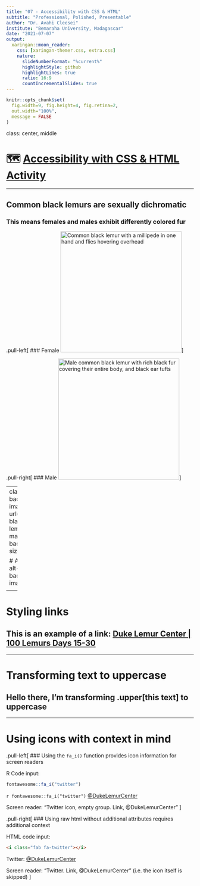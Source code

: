 ```yaml
---
title: "07 - Accessibility with CSS & HTML"
subtitle: "Professional, Polished, Presentable"
author: "Dr. Avahi Cleesei"
institute: "Bemaraha University, Madagascar"
date: "2021-07-07"
output:
  xaringan::moon_reader:
    css: [xaringan-themer.css, extra.css]
    nature:
      slideNumberFormat: "%current%"
      highlightStyle: github
      highlightLines: true
      ratio: 16:9
      countIncrementalSlides: true
---
```


```r
knitr::opts_chunk$set(
  fig.width=9, fig.height=4, fig.retina=2, 
  out.width="100%",
  message = FALSE
)
```

class: center, middle

# 🗺 [Accessibility with CSS & HTML Activity](https://presentable-user2021.netlify.app/materials/act-03/07-accessibility-css-html/#activity)

---

## Common black lemurs are sexually dichromatic

### This means females and males exhibit differently colored fur

.pull-left[
### Female
<img 
src="common-black-lemur-female.jpg" 
alt="Common black lemur with a millipede in one hand and flies hovering overhead"
width="325px"
/>
] <!--end of pull left-->

.pull-right[
### Male
<img 
src="common-black-lemur-male.jpg" 
alt="Male common black lemur with rich black fur covering their entire body, and black ear tufts"
width="325px"
/>
] <!--end of pull right-->

---
class: bottom
background-image: url(common-black-lemur-male.jpg)
background-size: cover

# Adding<br>alt-text to<br>background<br>images

<span role="img" aria-label="Male common black lemur with rich black fur covering their entire body, and black ear tufts"></span> 

---

# Styling links

## This is an example of a link: [Duke Lemur Center | 100 Lemurs Days 15-30](https://lemur.duke.edu/100-lemurs-2/#day-eighteen)

---

# Transforming text to uppercase

## Hello there, I'm transforming .upper[this text] to uppercase

---

# Using icons with context in mind

.pull-left[
### Using the `fa_i()` function provides icon information for screen readers

R Code input:
```r
fontawesome::fa_i("twitter")
```

`r fontawesome::fa_i("twitter")` [@DukeLemurCenter](https://twitter.com/DukeLemurCenter)

Screen reader: "Twitter icon, empty group. Link, @DukeLemurCenter"
]

.pull-right[
### Using raw html without additional attributes requires additional context

HTML code input:
```html
<i class="fab fa-twitter"></i>
```

<i class="fab fa-twitter"></i> Twitter: [@DukeLemurCenter](https://twitter.com/DukeLemurCenter)

Screen reader: "Twitter. Link, @DukeLemurCenter" (i.e. the icon itself is skipped)
]
